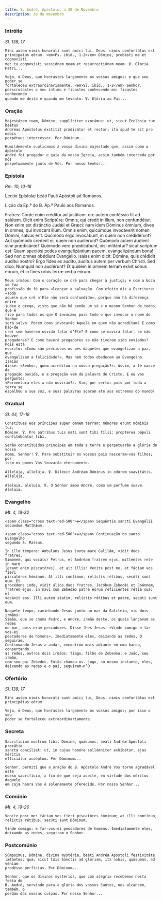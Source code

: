 ```yaml
---
title: S. André, Apóstolo, a 30 de Novembro
description: 30 de Novembro
---
```


### Intróito

<em>Sl. 138, 17</em>

<div class="side-by-side not-content">

    Mihi autem nimis honoráti sunt amíci tui, Deus: nimis confortátus est
    principatus eórum. <em>Ps. ibid., 1-2</em> Dómine, probásti me et cognovísti
    me: tu cognovísti sessiónem meam et resurrectiónem meam. ℣. Gloria Patri...

    Vejo, ó Deus, que honrastes largamente os vossos amigos: e que seu poder se
    fortaleceu extraordinariamente. <em>Sl. ibid., 1-2</em> Senhor,
    perscrutastes o meu íntimo e ficastes conhecendo-me: ficastes conhecendo
    quando me deito e quando me levanto. ℣. Glória ao Pai...

</div>

### Oração

<div class="side-by-side not-content">

    Majestátem tuam, Dómine, supplíciter exorámus: ut, sicut Ecclésiæ tuæ beátus
    Andréas Apóstolus éxstitit prædicátor et rector; ita apud te sit pro nobis
    perpétuus intercéssor. Per Dóminum...

    Humildemente suplicamos à vossa divina majestade que, assim como o Apóstolo
    André foi pregador e guia da vossa Igreja, assim também interceda por nós
    perpetuamente junto de Vós. Por nosso Senhor...

</div>

### Epístola

<em>Rm. 10, 10-18</em>

<div class="side-by-side not-content">

Léctio Epístolæ beáti Pauli Apóstoli ad Romános.</span>

Lição da Ep.ª do B. Ap.º Paulo aos Romanos.

  <span>
    Fratres: Corde enim créditur ad justítiam: ore autem conféssio fit ad
    salútem. Dicit enim Scriptúra: Omnis, qui credit in illum, non confundétur.
    Non enim est distínctio Judǽi et Græci: nam idem Dóminus ómnium, dives in
    omnes, qui ínvocant illum. Omnis enim, quicúmque invocáverit nomen Dómini,
    salvus erit. Quómodo ergo invocábunt, in quem non credidérunt? Aut quómodo
    credent ei, quem non audiérunt? Quómodo autem áudient sine prædicánte?
    Quómodo vero prædicábunt, nisi mittántur? sicut scriptum est: Quam speciósi
    pedes evangelizántium pacem, evangelizándum bona! Sed non omnes obǿdiunt
    Evangelio. Isaías enim dicit: Dómine, quis crédidit audítui nostro? Ergo
    fides ex audítu, audítus autem per verbum Christi. Sed dico: Numquid non
    audiérunt? Et quidem in omnem terram exívit sonus eórum, et in fines orbis
    terræ verba eórum.
 
    Meus irmãos: Com o coração se crê para chegar à justiça; e com a boca se faz
    profissão de fé para alcançar a salvação. Com efeito diz a Escritura: «Todo
    aquele que crê n’Ele não será confundido», porque não há diferença entre
    judeu e grego, visto que não há senão um só e o mesmo Senhor de todos, que é
    rico para todos os que O invocam; pois todo o que invocar o nome do Senhor
    será salvo. Porém como invocarão Aquele em quem não acreditam? E como hão-de
    crer sem haverem ouvido falar d’Ele? E como se ouvirá falar, se não houver
    pregadores? E como haverá pregadores se não tiverem sido enviados? Pois está
    escrito: «Como são preciosos os pés daqueles que evangelizam a paz, que
    evangelizam a felicidade!». Mas nem todos obedecem ao Evangelho. Isaías
    disse: «Senhor, quem acreditou na nossa pregação?». Assim, a fé nasce da
    pregação ouvida, e a pregação vem da palavra de Cristo. E eu vos pergunto:
    «Porventura eles a não ouviram?». Sim, por certo: pois por toda a terra se
    espalhou a sua voz, e suas palavras soaram até aos extremos do mundo!

</div>

### Gradual

<em>Sl. 44, 17-18</em>

<div class="side-by-side not-content">

    Constítues eos príncipes super omnem terram: mémores erunt nóminis tui,
    Dómine. ℣. Pro pátribus tuis nati sunt tibi fílii: proptérea pópuli
    confitebúntur tibi.

    Serão constituídos príncipes em toda a terra e perpetuarão a glória do vosso
    nome, Senhor! ℣. Para substituir os vossos pais nasceram-vos filhos; por
    isso os povos Vos louvarão eternamente.

    Allelúja, allelúja. ℣. Diléxit Andréam Dóminus in odórem suavitátis.
    Allelúja.

    Aleluia, aleluia. ℣. O Senhor amou André, como um perfume suave. Aleluia.

</div>

### Evangelho

<em>Mt. 4, 18-22</em>

<div class="side-by-side not-content">

    <span class="cross text-red-500">✠</span> Sequéntia sancti Evangélii
    secúndum Matthǽum.

    <span class="cross text-red-500">✠</span> Continuação do santo Evangelho
    segundo S. Mateus.

    In illo témpore: Ambulans Jesus juxta mare Galilǽæ, vidit duos fratres,
    Simónem, qui vocátur Petrus, et Andréam fratrem ejus, mitténtes rete in mare
    (erant enim piscatóres), et ait illis: Veníte post me, et fáciam vos fíeri
    piscatóres hóminum. At illi contínuo, relíctis rétibus, secúti sunt eum. Et
    procédens inde, vidit álios duos fratres, Jacóbum Zebedǽi et Joánnem,
    fratrem ejus, in navi cum Zebedǽo patre eórum reficiéntes rétia sua: et
    vocávit eos. Illi autem statim, relíctis rétibus et patre, secúti sunt eum.

    Naquele tempo, caminhando Jesus junto ao mar da Galileia, viu dois irmãos:
    Simão, que se chama Pedro, e André, irmão deste, os quais lançavam as redes
    no mar, pois eram pescadores. Disse-lhes Jesus: «Vinde comigo e far-vos-ei
    pescadores de homens». Imediatamente eles, deixando as redes, O seguiram.
    Continuando Jesus a andar, encontrou mais adiante em uma barca, consertando
    as redes, outros dois irmãos: Tiago, filho de Zebedeu, e João, seu irmão,
    com seu pai Zebedeu. Então chamou-os. Logo, no mesmo instante, eles,
    deixando as redes e o pai, seguiram-n’O.

</div>

### Ofertório

<em>Sl. 138, 17</em>

<div class="side-by-side not-content">

    Mihi autem nimis honoráti sunt amíci tui, Deus: nimis confortátus est
    principátus eórum.

    Vejo, ó Deus, que honrastes largamente os vossos amigos; por isso o seu
    poder se fortaleceu extraordinariamente.

</div>

### Secreta

<div class="side-by-side not-content">

    Sacrificium nostrum tibi, Dómine, quǽsumus, beáti Andréæ Apóstoli precátio
    sancta concíliet: ut, in cujus honóre sollémniter exhibétur, ejus méritis
    efficiátur accéptum. Per Dóminum...

    Senhor, permiti que a oração do B. Apóstolo André Vos torne agradável este
    nosso sacrifício, a fim de que seja aceite, em virtude dos méritos daquele
    em cuja honra Vos é solenemente oferecido. Por nosso Senhor...

</div>

### Comúnio

<em>Mt. 4, 19-20</em>

<div class="side-by-side not-content">

    Veníte post me: fáciam vos fíeri piscatóres hóminum; at illi contínuo,
    relíctis rétibus, secúti sunt Dóminum.

    Vinde comigo: e far-vos-ei pescadores de homens. Imediatamente eles,
    deixando as redes, seguiram o Senhor.

</div>

### Postcomúnio

<div class="side-by-side not-content">

    Súmpsimus, Dómine, divína mystéria, beáti Andréæ Apóstoli festivitáte
    lætántes: quæ, sicut tuis Sanctis ad glóriam, ita nobis, quǽsumus, ad véniam
    prodésse perfícias. Per Dóminum...

    Senhor, que os divinos mystérios, que com alegria recebemos nesta festa do
    B. André, servindo para a glória dos vossos Santos, nos alcancem, também, o
    perdão das nossas culpas. Por nosso Senhor...

</div>
